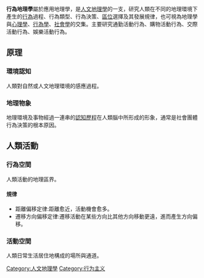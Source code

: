 {{unreferenced|time=2012-02-13T19:19:54+00:00}}
'''行為地理學'''屬於應用地理學，是[[人文地理學|人文地理學]]的一支，研究人類在不同的地理環境下產生的[[行為|行為]]過程、行為類型、行為決策、[[區位|區位]]選擇及其發展規律，也可視為地理學與[[心理學|心理學]]、[[行為學|行為學]]、[[社會學|社會學]]的交集。主要研究通勤活動行為、購物活動行為、交際活動行為、娛樂活動行為。

==原理==
===環境認知===
人類對自然或人文地理環境的感應過程。
===地理物象===
地理環境及事物經過一連串的[[認知歷程|認知歷程]]在人類腦中所形成的形象，通常是社會團體行為決策的根本原因。

==人類活動==
===行為空間===
人類活動的地理區界。
====規律====
* 距離偏移定律:距離愈近，活動機會愈多。
* 遷移方向偏移定律:遷移活動在某些方向比其他方向移動更遠，進而產生方向偏移。
===活動空間===
人類日常生活居住地構成的場所與通道。

{{Geography topics}}
[[Category:人文地理學|Category:人文地理學]]
[[Category:行为主义|Category:行为主义]]